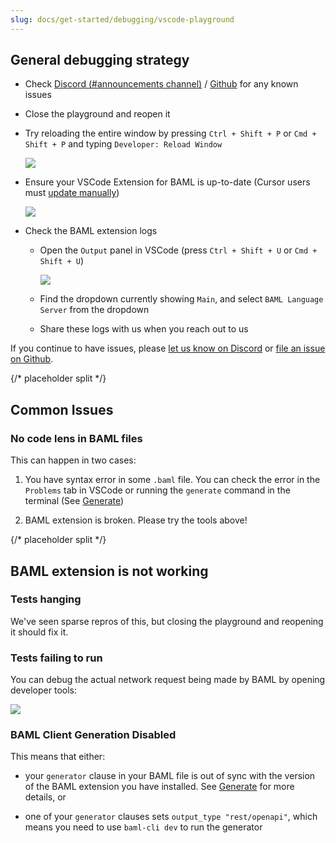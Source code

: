```yaml
---
slug: docs/get-started/debugging/vscode-playground
---
```


## General debugging strategy

- Check [Discord (#announcements channel)](https://discord.gg/BTNBeXGuaS) / [Github](https://github.com/BoundaryML/baml/issues) for any known issues
- Close the playground and reopen it
- Try reloading the entire window by pressing `Ctrl + Shift + P` or `Cmd + Shift + P` and typing `Developer: Reload Window`

   <img src="/assets/images/docs_latest/vscode-reload-window.png" />
- Ensure your VSCode Extension for BAML is up-to-date (Cursor users must [update manually][cursor-ext-update])

  <img src="/assets/images/docs_latest/vscode/extension-status.png" />

- Check the BAML extension logs

  - Open the `Output` panel in VSCode (press `Ctrl + Shift + U` or `Cmd + Shift + U`)
    
    <img src="/assets/images/docs_latest/vscode-output-dropdown.png" />

  - Find the dropdown currently showing `Main`, and select `BAML Language Server` from the dropdown

  - Share these logs with us when you reach out to us

If you continue to have issues, please [let us know on Discord](https://discord.gg/BTNBeXGuaS) or [file an issue on Github](https://github.com/BoundaryML/baml/issues).

[cursor-ext-update]: https://www.cursor.com/how-to-install-extension

{/* placeholder split */}

## Common Issues

### No code lens in BAML files

This can happen in two cases:
1. You have syntax error in some `.baml` file. You can check the error in the `Problems` tab in VSCode or running the `generate` command in the terminal (See [Generate](../../calling-baml/generate-baml-client.mdx))

2. BAML extension is broken. Please try the tools above!

{/* placeholder split */}

## BAML extension is not working
### Tests hanging

We've seen sparse repros of this, but closing the playground and reopening it should fix it.

### Tests failing to run

You can debug the actual network request being made by BAML by opening developer tools:

<img src="/assets/images/docs_latest/vscode/dev-tools.png" />

### BAML Client Generation Disabled
This means that either:

- your `generator` clause in your BAML file is out of sync with the version of the BAML extension you have installed. See [Generate](../../calling-baml/generate-baml-client.mdx) for more details, or

- one of your `generator` clauses sets `output_type "rest/openapi"`, which means you need to use `baml-cli dev` to run the generator
